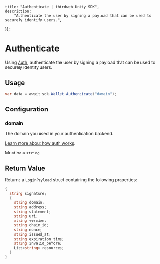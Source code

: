 
	title: "Authenticate | thirdweb Unity SDK",
	description:
		"Authenticate the user by signing a payload that can be used to securely identify users.",
});

# Authenticate

Using [Auth](/auth), authenticate the user by signing a payload that can be used to securely identify users.

## Usage

```csharp
var data = await sdk.Wallet.Authenticate("domain");
```

## Configuration

### domain

The domain you used in your authentication backend.

[Learn more about how auth works](/auth/how-auth-works/sign-in-with-wallet).

Must be a `string`.

## Return Value

Returns a `LoginPayload` struct containing the following properties:

```csharp
{
  string signature;
  {
    string domain;
    string address;
    string statement;
    string uri;
    string version;
    string chain_id;
    string nonce;
    string issued_at;
    string expiration_time;
    string invalid_before;
    List<string> resources;
  }
}
```
